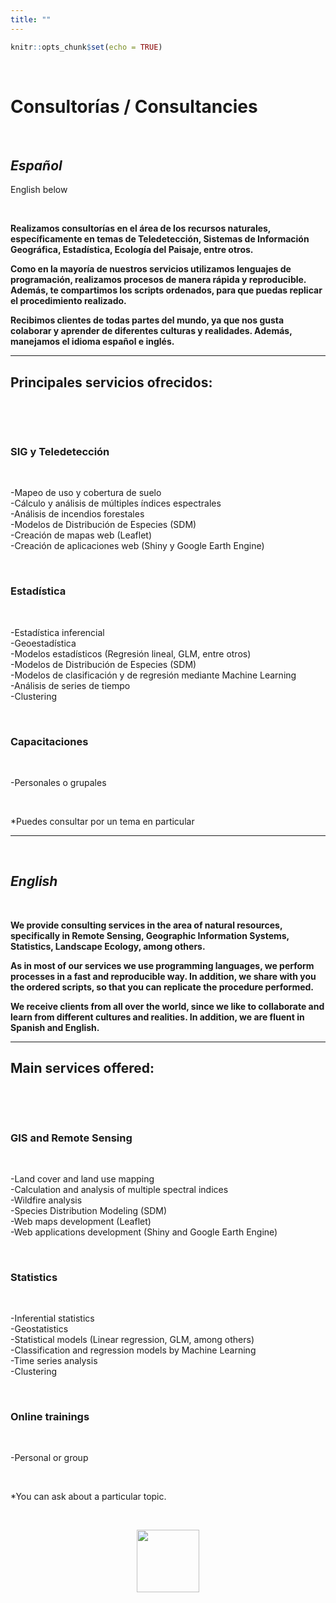 ```yaml
---
title: ""
---
```


```r
knitr::opts_chunk$set(echo = TRUE)
```

<br>

<body>

# **Consultorías / Consultancies**

<br>

<div>

<h2> <strong><em>Español</em></strong> </h2>

<p>English below</p>

</div>

<br>

**Realizamos consultorías en el área de los recursos naturales, específicamente en temas de Teledetección, Sistemas de Información Geográfica, Estadística, Ecología del Paisaje, entre otros. **

**Como en la mayoría de nuestros servicios utilizamos lenguajes de programación, realizamos procesos de manera rápida y reproducible. Además, te compartimos los scripts ordenados, para que puedas replicar el procedimiento realizado. **

**Recibimos clientes de todas partes del mundo, ya que nos gusta colaborar y aprender de diferentes culturas y realidades. Además, manejamos el idioma español e inglés. **

<hr>

## **Principales servicios ofrecidos:**

<br>







<div class="grid-servicios"> 

<div class="servicio1">

<br>

<h3 class="titulo-servicio">SIG y Teledetección</h3>

<br>

<p class="contenido-servicio"> -Mapeo de uso y cobertura de suelo <br>
-Cálculo y análisis de múltiples índices espectrales <br>
-Análisis de incendios forestales <br>
-Modelos de Distribución de Especies (SDM) <br>
-Creación de mapas web (Leaflet) <br>
-Creación de aplicaciones web (Shiny y Google Earth Engine)
</p>

</div>


<div class="servicio2">

<br>

<h3 class="titulo-servicio">Estadística</h3>

<br>

<p class="contenido-servicio">-Estadística inferencial <br>
                    -Geoestadística <br>
                    -Modelos estadísticos (Regresión lineal, GLM, entre otros) <br>
                    -Modelos de Distribución de Especies (SDM) <br>
                    -Modelos de clasificación y de regresión mediante Machine Learning <br>
                    -Análisis de series de tiempo <br>
                    -Clustering <br></p>

</div>

<div class="servicio3">

<br>

<h3 class="titulo-servicio">Capacitaciones</h3>

<br>

<p class="contenido-servicio">-Personales o grupales</p>

</div>

</div>

<br>

*Puedes consultar por un tema en particular

<hr>

<br>

<h2> ***English*** </h2>

<br>

**We provide consulting services in the area of natural resources, specifically in Remote Sensing, Geographic Information Systems, Statistics, Landscape Ecology, among others. **

**As in most of our services we use programming languages, we perform processes in a fast and reproducible way. In addition, we share with you the ordered scripts, so that you can replicate the procedure performed. **

**We receive clients from all over the world, since we like to collaborate and learn from different cultures and realities. In addition, we are fluent in Spanish and English. **

<hr>

## **Main services offered:**

<br>


<div class="grid-servicios"> 

<div class="servicio1">

<br>

<h3 class="titulo-servicio">GIS and Remote Sensing</h3>

<br>

<p class="contenido-servicio"> -Land cover and land use mapping <br>
-Calculation and analysis of multiple spectral indices <br>
-Wildfire analysis <br>
-Species Distribution Modeling (SDM) <br>
-Web maps development (Leaflet) <br>
-Web applications development (Shiny and Google Earth Engine)
</p>

</div>

<div class="servicio2">

<br>

<h3 class="titulo-servicio">Statistics</h3>

<br>

<p class="contenido-servicio">-Inferential statistics <br>
                    -Geostatistics <br>
                    -Statistical models (Linear regression, GLM, among others) <br>
-Classification and regression models by Machine Learning <br>
                    -Time series analysis <br>
                    -Clustering <br></p>

</div>

<div class="servicio3">

<br>

<h3 class="titulo-servicio">Online trainings</h3>

<br>

<p class="contenido-servicio">-Personal or group</p>

</div>

</div>

<br>

*You can ask about a particular topic.

<br>

<center>
![](images/logo_final.png){width="100"}
</center>

</body>